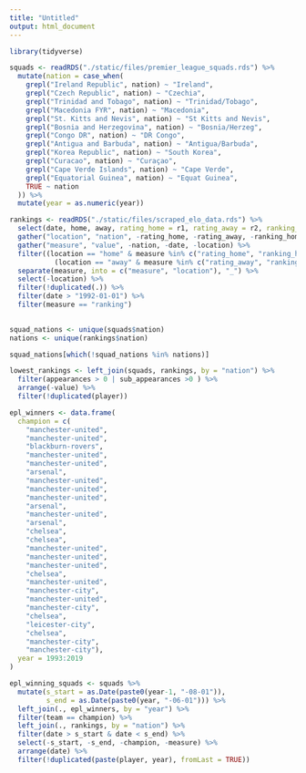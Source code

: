 ```yaml
---
title: "Untitled"
output: html_document
---
```


```r
library(tidyverse)

squads <- readRDS("./static/files/premier_league_squads.rds") %>%
  mutate(nation = case_when(
    grepl("Ireland Republic", nation) ~ "Ireland",
    grepl("Czech Republic", nation) ~ "Czechia",
    grepl("Trinidad and Tobago", nation) ~ "Trinidad/Tobago",
    grepl("Macedonia FYR", nation) ~ "Macedonia",
    grepl("St. Kitts and Nevis", nation) ~ "St Kitts and Nevis",
    grepl("Bosnia and Herzegovina", nation) ~ "Bosnia/Herzeg",
    grepl("Congo DR", nation) ~ "DR Congo",
    grepl("Antigua and Barbuda", nation) ~ "Antigua/Barbuda",
    grepl("Korea Republic", nation) ~ "South Korea",
    grepl("Curacao", nation) ~ "Curaçao",
    grepl("Cape Verde Islands", nation) ~ "Cape Verde",
    grepl("Equatorial Guinea", nation) ~ "Equat Guinea",
    TRUE ~ nation
  )) %>%
  mutate(year = as.numeric(year))

rankings <- readRDS("./static/files/scraped_elo_data.rds") %>%
  select(date, home, away, rating_home = r1, rating_away = r2, ranking_home = ranking1, ranking_away = ranking2) %>%
  gather("location", "nation", -rating_home, -rating_away, -ranking_home, -ranking_away, -date) %>%
  gather("measure", "value", -nation, -date, -location) %>%
  filter((location == "home" & measure %in% c("rating_home", "ranking_home")) |
           (location == "away" & measure %in% c("rating_away", "ranking_away"))) %>%
  separate(measure, into = c("measure", "location"), "_") %>%
  select(-location) %>%
  filter(!duplicated(.)) %>%
  filter(date > "1992-01-01") %>%
  filter(measure == "ranking")
  
```

```r
squad_nations <- unique(squads$nation)
nations <- unique(rankings$nation)
```

```r
squad_nations[which(!squad_nations %in% nations)]
```

```r
lowest_rankings <- left_join(squads, rankings, by = "nation") %>%
  filter(appearances > 0 | sub_appearances >0 ) %>%
  arrange(-value) %>%
  filter(!duplicated(player))
```

```r
epl_winners <- data.frame(
  champion = c(
    "manchester-united",
    "manchester-united",
    "blackburn-rovers",
    "manchester-united",
    "manchester-united",
    "arsenal",
    "manchester-united",
    "manchester-united",
    "manchester-united",
    "arsenal",
    "manchester-united",
    "arsenal",
    "chelsea",
    "chelsea",
    "manchester-united",
    "manchester-united",
    "manchester-united",
    "chelsea",
    "manchester-united",
    "manchester-city",
    "manchester-united",
    "manchester-city",
    "chelsea",
    "leicester-city",
    "chelsea",
    "manchester-city",
    "manchester-city"),
  year = 1993:2019
) 

epl_winning_squads <- squads %>%
  mutate(s_start = as.Date(paste0(year-1, "-08-01")),
         s_end = as.Date(paste0(year, "-06-01"))) %>%
  left_join(., epl_winners, by = "year") %>%
  filter(team == champion) %>%
  left_join(., rankings, by = "nation") %>%
  filter(date > s_start & date < s_end) %>%
  select(-s_start, -s_end, -champion, -measure) %>%
  arrange(date) %>%
  filter(!duplicated(paste(player, year), fromLast = TRUE))
```

